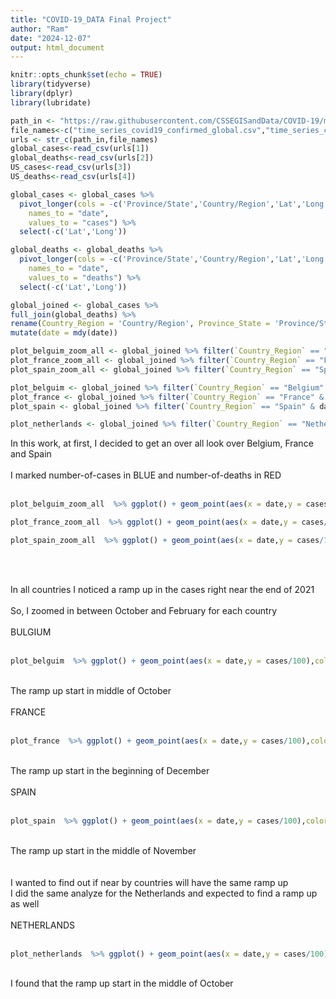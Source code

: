 ---
title: "COVID-19_DATA Final Project"
author: "Ram"
date: "2024-12-07"
output: html_document
---

```{r setup, include=FALSE}
knitr::opts_chunk$set(echo = TRUE)
library(tidyverse)
library(dplyr)
library(lubridate)

path_in <- "https://raw.githubusercontent.com/CSSEGISandData/COVID-19/master/csse_covid_19_data/csse_covid_19_time_series/"
file_names<-c("time_series_covid19_confirmed_global.csv","time_series_covid19_deaths_global.csv","time_series_covid19_confirmed_US.csv","time_series_covid19_deaths_US.csv")
urls <- str_c(path_in,file_names)
global_cases<-read_csv(urls[1])
global_deaths<-read_csv(urls[2])
US_cases<-read_csv(urls[3])
US_deaths<-read_csv(urls[4])

global_cases <- global_cases %>%
  pivot_longer(cols = -c('Province/State','Country/Region','Lat','Long'),
    names_to = "date",
    values_to = "cases") %>%
  select(-c('Lat','Long'))

global_deaths <- global_deaths %>%
  pivot_longer(cols = -c('Province/State','Country/Region','Lat','Long'),
    names_to = "date",
    values_to = "deaths") %>%
  select(-c('Lat','Long'))

global_joined <- global_cases %>%
full_join(global_deaths) %>%
rename(Country_Region = 'Country/Region', Province_State = 'Province/State') %>%
mutate(date = mdy(date))

plot_belguim_zoom_all <- global_joined %>% filter(`Country_Region` == "Belgium")
plot_france_zoom_all <- global_joined %>% filter(`Country_Region` == "France")
plot_spain_zoom_all <- global_joined %>% filter(`Country_Region` == "Spain")

plot_belguim <- global_joined %>% filter(`Country_Region` == "Belgium" & date > '2021-09-30' & date < '2022-02-01')
plot_france <- global_joined %>% filter(`Country_Region` == "France" & date > '2021-09-30' & date < '2022-02-01')
plot_spain <- global_joined %>% filter(`Country_Region` == "Spain" & date > '2021-09-30' & date < '2022-02-01')

plot_netherlands <- global_joined %>% filter(`Country_Region` == "Netherlands" & date > '2021-09-30' & date < '2022-02-01')

```



In this work, at first, I decided to get an over all look over Belgium, France and Spain\
\
I marked number-of-cases in BLUE and number-of-deaths in RED\
\
```{r ZOOM_ALL, echo=FALSE}
plot_belguim_zoom_all  %>% ggplot() + geom_point(aes(x = date,y = cases/100),color = "blue") + geom_point(aes(x=date,y = deaths),color = "red")

plot_france_zoom_all  %>% ggplot() + geom_point(aes(x = date,y = cases/100),color = "blue") + geom_point(aes(x=date,y = deaths),color = "red")

plot_spain_zoom_all  %>% ggplot() + geom_point(aes(x = date,y = cases/100),color = "blue") + geom_point(aes(x=date,y = deaths),color = "red")

```
\

\
In all countries I noticed a ramp up in the cases right near the end of 2021\
\
So, I zoomed in between October and February for each country\
\
BULGIUM\
\
```{r BELGUIM, echo=FALSE}
plot_belguim  %>% ggplot() + geom_point(aes(x = date,y = cases/100),color = "blue") + geom_point(aes(x=date,y = deaths),color = "red")
```
\
The ramp up start in middle of October\
\
FRANCE\
\
```{r FRANCE, echo=FALSE}
plot_france  %>% ggplot() + geom_point(aes(x = date,y = cases/100),color = "blue") + geom_point(aes(x=date,y = deaths),color = "red")
```
\
The ramp up start in the beginning of December\
\
SPAIN\
\
```{r SPAIN, echo=FALSE}
plot_spain  %>% ggplot() + geom_point(aes(x = date,y = cases/100),color = "blue") + geom_point(aes(x=date,y = deaths),color = "red")
```
\
The ramp up start in the middle of November\
\
\
I wanted to find out if near by countries will have the same ramp up\
I did the same analyze for the Netherlands and expected to find a ramp up as well\
\
NETHERLANDS\
\
```{r Netherlands, echo=FALSE}
plot_netherlands  %>% ggplot() + geom_point(aes(x = date,y = cases/100),color = "blue") + geom_point(aes(x=date,y = deaths),color = "red")
```
\
I found that the ramp up start in the middle of October\
\

